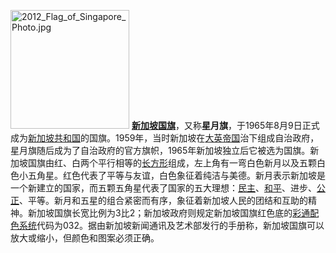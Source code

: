 [[File:2012_Flag_of_Singapore_Photo.jpg|190px]]
'''[[新加坡国旗|新加坡国旗]]'''，又称'''星月旗'''，于1965年8月9日正式成为[[新加坡|新加坡共和国]]的国旗。1959年，当时新加坡在[[大英帝国|大英帝国]]治下组成自治政府，星月旗随后成为了自治政府的官方旗帜，1965年新加坡独立后它被选为国旗。新加坡国旗由红、白两个平行相等的[[矩形|长方形]]组成，左上角有一弯白色新月以及五颗白色小五角星。红色代表了平等与友谊，白色象征着纯洁与美德。新月表示新加坡是一个新建立的国家，而五颗五角星代表了国家的五大理想：[[民主|民主]]、[[和平|和平]]、进步、[[公正|公正]]、平等。新月和五星的组合紧密而有序，象征着新加坡人民的团结和互助的精神。新加坡国旗长宽比例为3比2；新加坡政府则规定新加坡国旗红色底的[[彩通|彩通配色系统]]代码为032。据由新加坡新闻通讯及艺术部发行的手册称，新加坡国旗可以放大或缩小，但颜色和图案必须正确。